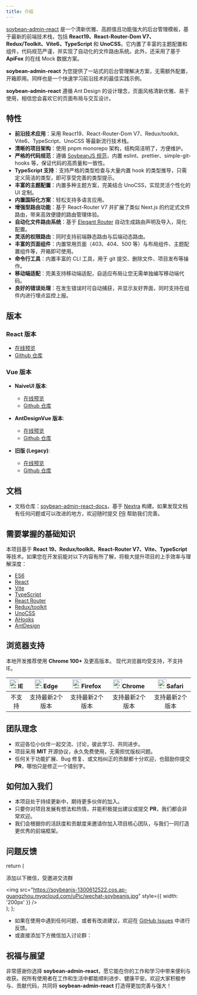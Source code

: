 ```yaml
---
title: 介绍
---
```


[soybean-admin-react](https://github.com/soybeanjs/soybean-admin-react) 是一个清新优雅、高颜值且功能强大的后台管理模板，基于最新的前端技术栈，包括 **React19、React-Router-Dom V7、Redux/Toolkit、Vite6、TypeScript** 和 **UnoCSS**。它内置了丰富的主题配置和组件，代码规范严谨，并实现了自动化的文件路由系统。此外，还采用了基于 **ApiFox** 的在线 Mock 数据方案。

**soybean-admin-react** 为您提供了一站式的后台管理解决方案，无需额外配置，开箱即用。同样也是一个快速学习前沿技术的最佳实践示例。

**soybean-admin-react** 遵循 Ant Design 的设计理念，页面风格清新优雅、易于使用，相信您会喜欢它的页面布局与交互设计。

## 特性

- **前沿技术应用**：采用 React19、React-Router-Dom V7、Redux/toolkit、Vite6、TypeScript、UnoCSS 等最新流行技术栈。
- **清晰的项目架构**：使用 pnpm monorepo 架构，结构简洁明了，方便维护。
- **严格的代码规范**：遵循 [SoybeanJS 规范](/zh/standard/)，内置 eslint、prettier、simple-git-hooks 等，保证代码的高质量和一致性。
- **TypeScript 支持**：支持严格的类型检查与大量内置 hook 的类型推导，只需定义简洁的类型，即可享受完善的类型提示。
- **丰富的主题配置**：内置多种主题方案，完美结合 UnoCSS，实现灵活个性化的 UI 定制。
- **内置国际化方案**：轻松支持多语言应用。
- **增强型路由功能**：基于 React-Router V7 并扩展了类似 Next.js 的约定式文件路由，带来高效便捷的路由管理体验。
- **自动化文件路由系统**：基于 [Elegant Router](https://github.com/mufeng889/react-auto-router) 自动生成路由声明及导入，简化配置。
- **灵活的权限路由**：同时支持前端静态路由与后端动态路由。
- **丰富的页面组件**：内置常用页面（403、404、500 等）与布局组件、主题配置组件等，开箱即可使用。
- **命令行工具**：内置丰富的 CLI 工具，用于 git 提交、删除文件、项目发布等操作。
- **移动端适配**：完美支持移动端适配，自适应布局让您无需单独编写移动端代码。
- **良好的错误处理**：在发生错误时可自动捕获，并显示友好界面，同时支持在组件内进行埋点监控上报。

## 版本

### React 版本

- [在线预览](https://react.soybeanjs.cn)
- [Github 仓库](https://github.com/soybeanjs/soybean-admin-react)

### Vue 版本

- **NaiveUI 版本**:
  - [在线预览](https://naive.soybeanjs.cn/)
  - [Github 仓库](https://github.com/soybeanjs/soybean-admin)

- **AntDesignVue 版本**:
  - [在线预览](https://antd.soybeanjs.cn/)
  - [Github 仓库](https://github.com/soybeanjs/soybean-admin-antd)

- **旧版 (Legacy)**:
  - [在线预览](https://legacy.soybeanjs.cn/)
  - [Github 仓库](https://github.com/soybeanjs/soybean-admin/tree/legacy)

## 文档

- 文档仓库：[soybean-admin-react-docs](https://github.com/soybeanjs/soybean-admin-react-docs)，基于 [Nextra](https://nextra.site/) 构建。如果发现文档有任何问题或可以改进的地方，欢迎随时提交 [PR](https://github.com/soybeanjs/soybean-admin-react-docs/pulls) 帮助我们完善。

## 需要掌握的基础知识

本项目基于 **React 19、Redux/toolkit、React-Router V7、Vite、TypeScript** 等技术。如果您在开发前能对以下内容有所了解，将极大提升项目的上手效率与理解深度：

- [ES6](https://es6.ruanyifeng.com/)
- [React](https://www.reactjs.cn/learn)
- [Vite](https://vitejs.dev/)
- [TypeScript](https://jkchao.github.io/typescript-book-chinese/#why)
- [React Router](https://reactrouter.com/zh/main)
- [Redux/toolkit](https://redux-toolkit.js.org/)
- [UnoCSS](https://uno.antfu.me/)
- [AHooks](https://ahooks.js.org/zh-CN/)
- [AntDesign](https://ant-design.antgroup.com/index-cn)


## 浏览器支持

本地开发推荐使用 **Chrome 100+** 及更高版本。
现代浏览器均受支持，不支持 IE。

| [<img src="https://raw.githubusercontent.com/alrra/browser-logos/master/src/archive/internet-explorer_9-11/internet-explorer_9-11_48x48.png" alt="IE" width="24px" height="24px"  />](http://godban.github.io/browsers-support-badges/)IE | [<img src="https://raw.githubusercontent.com/alrra/browser-logos/master/src/edge/edge_48x48.png" alt=" Edge" width="24px" height="24px" />](http://godban.github.io/browsers-support-badges/)Edge | [<img src="https://raw.githubusercontent.com/alrra/browser-logos/master/src/firefox/firefox_48x48.png" alt="Firefox" width="24px" height="24px" />](http://godban.github.io/browsers-support-badges/)Firefox | [<img src="https://raw.githubusercontent.com/alrra/browser-logos/master/src/chrome/chrome_48x48.png" alt="Chrome" width="24px" height="24px" />](http://godban.github.io/browsers-support-badges/)Chrome | [<img src="https://raw.githubusercontent.com/alrra/browser-logos/master/src/safari/safari_48x48.png" alt="Safari" width="24px" height="24px" />](http://godban.github.io/browsers-support-badges/)Safari |
| :---------------------------------------------------------------------------------------------------------------------------------------------------------------------------------------------------------------------------------------: | :-----------------------------------------------------------------------------------------------------------------------------------------------------------------------------------------------: | :----------------------------------------------------------------------------------------------------------------------------------------------------------------------------------------------------------: | :------------------------------------------------------------------------------------------------------------------------------------------------------------------------------------------------------: | :------------------------------------------------------------------------------------------------------------------------------------------------------------------------------------------------------: |
|                                                                                                                不支持                                                                                                                |                                                                                          支持最新2个版本                                                                                          |                                                                                               支持最新2个版本                                                                                                |                                                                                             支持最新2个版本                                                                                              |                                                                                             支持最新2个版本                                                                                              |


## 团队理念

- 欢迎各位小伙伴一起交流、讨论，彼此学习、共同进步。
- 项目采用 **MIT** 开源协议，永久免费使用，无需担忧版权问题。
- 任何关于功能扩展、Bug 修复、或文档纠正的贡献都十分欢迎，也鼓励你提交 **PR**，哪怕只是修正一个错别字。

## 如何加入我们

- 本项目处于持续更新中，期待更多伙伴的加入。
- 只要你对项目发展有想法和热情，并能积极提出建议或提交 **PR**，我们都会非常欢迎。
- 我们会根据你的活跃度和贡献度来邀请你加入项目核心团队，与我们一同打造更优秀的前端框架。

## 问题反馈

  return (
    <div>
      <p>添加以下微信，受邀进交流群</p>
      <img
        src="https://soybeanjs-1300612522.cos.ap-guangzhou.myqcloud.com/uPic/wechat-soybeanjs.jpg"
        style={{ width: '200px' }}
      />
    </div>
  );
};

- 如果在使用中遇到任何问题，或者有改进建议，欢迎在 [GitHub Issues](https://github.com/soybeanjs/soybean-admin-react/issues) 中进行反馈。
- 或直接添加下方微信加入讨论群：

<Feedback />

## 祝福与展望

非常感谢你选择 **soybean-admin-react**，愿它能在你的工作和学习中带来便利与收获。祝所有使用者在工作和生活中都能顺利进步、健康平安。欢迎大家积极参与、贡献代码，共同将 **soybean-admin-react** 打造得更加完善与强大！
